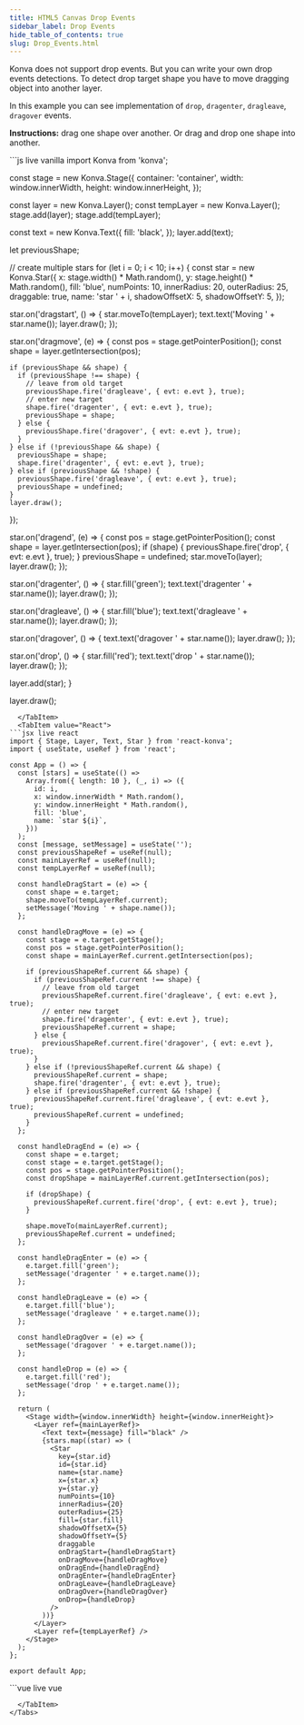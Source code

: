 ```yaml
---
title: HTML5 Canvas Drop Events
sidebar_label: Drop Events
hide_table_of_contents: true
slug: Drop_Events.html
---
```


Konva does not support drop events. But you can write your own drop events detections.
To detect drop target shape you have to move dragging object into another layer.

In this example you can see implementation of `drop`, `dragenter`, `dragleave`, `dragover` events.

**Instructions:** drag one shape over another. Or drag and drop one shape into another.


<Tabs>
  <TabItem value="Vanilla" default>
```js live vanilla
import Konva from 'konva';

const stage = new Konva.Stage({
  container: 'container',
  width: window.innerWidth,
  height: window.innerHeight,
});

const layer = new Konva.Layer();
const tempLayer = new Konva.Layer();
stage.add(layer);
stage.add(tempLayer);

const text = new Konva.Text({
  fill: 'black',
});
layer.add(text);

let previousShape;

// create multiple stars
for (let i = 0; i < 10; i++) {
  const star = new Konva.Star({
    x: stage.width() * Math.random(),
    y: stage.height() * Math.random(),
    fill: 'blue',
    numPoints: 10,
    innerRadius: 20,
    outerRadius: 25,
    draggable: true,
    name: 'star ' + i,
    shadowOffsetX: 5,
    shadowOffsetY: 5,
  });

  star.on('dragstart', () => {
    star.moveTo(tempLayer);
    text.text('Moving ' + star.name());
    layer.draw();
  });

  star.on('dragmove', (e) => {
    const pos = stage.getPointerPosition();
    const shape = layer.getIntersection(pos);

    if (previousShape && shape) {
      if (previousShape !== shape) {
        // leave from old target
        previousShape.fire('dragleave', { evt: e.evt }, true);
        // enter new target
        shape.fire('dragenter', { evt: e.evt }, true);
        previousShape = shape;
      } else {
        previousShape.fire('dragover', { evt: e.evt }, true);
      }
    } else if (!previousShape && shape) {
      previousShape = shape;
      shape.fire('dragenter', { evt: e.evt }, true);
    } else if (previousShape && !shape) {
      previousShape.fire('dragleave', { evt: e.evt }, true);
      previousShape = undefined;
    }
    layer.draw();
  });

  star.on('dragend', (e) => {
    const pos = stage.getPointerPosition();
    const shape = layer.getIntersection(pos);
    if (shape) {
      previousShape.fire('drop', { evt: e.evt }, true);
    }
    previousShape = undefined;
    star.moveTo(layer);
    layer.draw();
  });

  star.on('dragenter', () => {
    star.fill('green');
    text.text('dragenter ' + star.name());
    layer.draw();
  });

  star.on('dragleave', () => {
    star.fill('blue');
    text.text('dragleave ' + star.name());
    layer.draw();
  });

  star.on('dragover', () => {
    text.text('dragover ' + star.name());
    layer.draw();
  });

  star.on('drop', () => {
    star.fill('red');
    text.text('drop ' + star.name());
    layer.draw();
  });

  layer.add(star);
}

layer.draw();
```
  </TabItem>
  <TabItem value="React">
```jsx live react
import { Stage, Layer, Text, Star } from 'react-konva';
import { useState, useRef } from 'react';

const App = () => {
  const [stars] = useState(() =>
    Array.from({ length: 10 }, (_, i) => ({
      id: i,
      x: window.innerWidth * Math.random(),
      y: window.innerHeight * Math.random(),
      fill: 'blue',
      name: `star ${i}`,
    }))
  );
  const [message, setMessage] = useState('');
  const previousShapeRef = useRef(null);
  const mainLayerRef = useRef(null);
  const tempLayerRef = useRef(null);

  const handleDragStart = (e) => {
    const shape = e.target;
    shape.moveTo(tempLayerRef.current);
    setMessage('Moving ' + shape.name());
  };

  const handleDragMove = (e) => {
    const stage = e.target.getStage();
    const pos = stage.getPointerPosition();
    const shape = mainLayerRef.current.getIntersection(pos);

    if (previousShapeRef.current && shape) {
      if (previousShapeRef.current !== shape) {
        // leave from old target
        previousShapeRef.current.fire('dragleave', { evt: e.evt }, true);
        // enter new target
        shape.fire('dragenter', { evt: e.evt }, true);
        previousShapeRef.current = shape;
      } else {
        previousShapeRef.current.fire('dragover', { evt: e.evt }, true);
      }
    } else if (!previousShapeRef.current && shape) {
      previousShapeRef.current = shape;
      shape.fire('dragenter', { evt: e.evt }, true);
    } else if (previousShapeRef.current && !shape) {
      previousShapeRef.current.fire('dragleave', { evt: e.evt }, true);
      previousShapeRef.current = undefined;
    }
  };

  const handleDragEnd = (e) => {
    const shape = e.target;
    const stage = e.target.getStage();
    const pos = stage.getPointerPosition();
    const dropShape = mainLayerRef.current.getIntersection(pos);
    
    if (dropShape) {
      previousShapeRef.current.fire('drop', { evt: e.evt }, true);
    }
    
    shape.moveTo(mainLayerRef.current);
    previousShapeRef.current = undefined;
  };

  const handleDragEnter = (e) => {
    e.target.fill('green');
    setMessage('dragenter ' + e.target.name());
  };

  const handleDragLeave = (e) => {
    e.target.fill('blue');
    setMessage('dragleave ' + e.target.name());
  };

  const handleDragOver = (e) => {
    setMessage('dragover ' + e.target.name());
  };

  const handleDrop = (e) => {
    e.target.fill('red');
    setMessage('drop ' + e.target.name());
  };

  return (
    <Stage width={window.innerWidth} height={window.innerHeight}>
      <Layer ref={mainLayerRef}>
        <Text text={message} fill="black" />
        {stars.map((star) => (
          <Star
            key={star.id}
            id={star.id}
            name={star.name}
            x={star.x}
            y={star.y}
            numPoints={10}
            innerRadius={20}
            outerRadius={25}
            fill={star.fill}
            shadowOffsetX={5}
            shadowOffsetY={5}
            draggable
            onDragStart={handleDragStart}
            onDragMove={handleDragMove}
            onDragEnd={handleDragEnd}
            onDragEnter={handleDragEnter}
            onDragLeave={handleDragLeave}
            onDragOver={handleDragOver}
            onDrop={handleDrop}
          />
        ))}
      </Layer>
      <Layer ref={tempLayerRef} />
    </Stage>
  );
};

export default App;
```
  </TabItem>
  <TabItem value="Vue">
```vue live vue
<template>
  <v-stage :config="stageSize">
    <v-layer ref="mainLayer">
      <v-text :config="textConfig" />
      <v-star
        v-for="star in stars"
        :key="star.id"
        :config="getStarConfig(star)"
        @dragstart="handleDragStart"
        @dragmove="handleDragMove"
        @dragend="handleDragEnd"
        @dragenter="handleDragEnter"
        @dragleave="handleDragLeave"
        @dragover="handleDragOver"
        @drop="handleDrop"
      />
    </v-layer>
    <v-layer ref="tempLayer" />
  </v-stage>
</template>

<script setup>
import { ref, computed } from 'vue';

const stageSize = {
  width: window.innerWidth,
  height: window.innerHeight
};

const message = ref('');
const mainLayer = ref(null);
const tempLayer = ref(null);
const previousShape = ref(null);

const stars = ref(Array.from({ length: 10 }, (_, i) => ({
  id: i,
  x: window.innerWidth * Math.random(),
  y: window.innerHeight * Math.random(),
  fill: 'blue',
  name: `star ${i}`
})));

const textConfig = computed(() => ({
  text: message.value,
  fill: 'black'
}));

const getStarConfig = (star) => ({
  id: star.id,
  name: star.name,
  x: star.x,
  y: star.y,
  numPoints: 10,
  innerRadius: 20,
  outerRadius: 25,
  fill: star.fill,
  shadowOffsetX: 5,
  shadowOffsetY: 5,
  draggable: true
});

const handleDragStart = (e) => {
  const shape = e.target;
  shape.moveTo(tempLayer.value.getNode());
  message.value = 'Moving ' + shape.attrs.name;
};

const handleDragMove = (e) => {
  const stage = e.target.getStage();
  const pos = stage.getPointerPosition();
  const shape = mainLayer.value.getNode().getIntersection(pos);

  if (previousShape.value && shape) {
    if (previousShape.value !== shape) {
      // leave from old target
      previousShape.value.fire('dragleave', { evt: e.evt }, true);
      // enter new target
      shape.fire('dragenter', { evt: e.evt }, true);
      previousShape.value = shape;
    } else {
      previousShape.value.fire('dragover', { evt: e.evt }, true);
    }
  } else if (!previousShape.value && shape) {
    previousShape.value = shape;
    shape.fire('dragenter', { evt: e.evt }, true);
  } else if (previousShape.value && !shape) {
    previousShape.value.fire('dragleave', { evt: e.evt }, true);
    previousShape.value = null;
  }
};

const handleDragEnd = (e) => {
  const shape = e.target;
  const stage = e.target.getStage();
  const pos = stage.getPointerPosition();
  const dropShape = mainLayer.value.getNode().getIntersection(pos);
  
  if (dropShape) {
    previousShape.value.fire('drop', { evt: e.evt }, true);
  }
  
  shape.moveTo(mainLayer.value.getNode());
  previousShape.value = null;
};

const handleDragEnter = (e) => {
  const shape = e.target;
  shape.fill('green');
  message.value = 'dragenter ' + shape.attrs.name;
};

const handleDragLeave = (e) => {
  const shape = e.target;
  shape.fill('blue');
  message.value = 'dragleave ' + shape.attrs.name;
};

const handleDragOver = (e) => {
  message.value = 'dragover ' + e.target.attrs.name;
};

const handleDrop = (e) => {
  const shape = e.target;
  shape.fill('red');
  message.value = 'drop ' + shape.attrs.name;
};
</script>
```
  </TabItem>
</Tabs> 